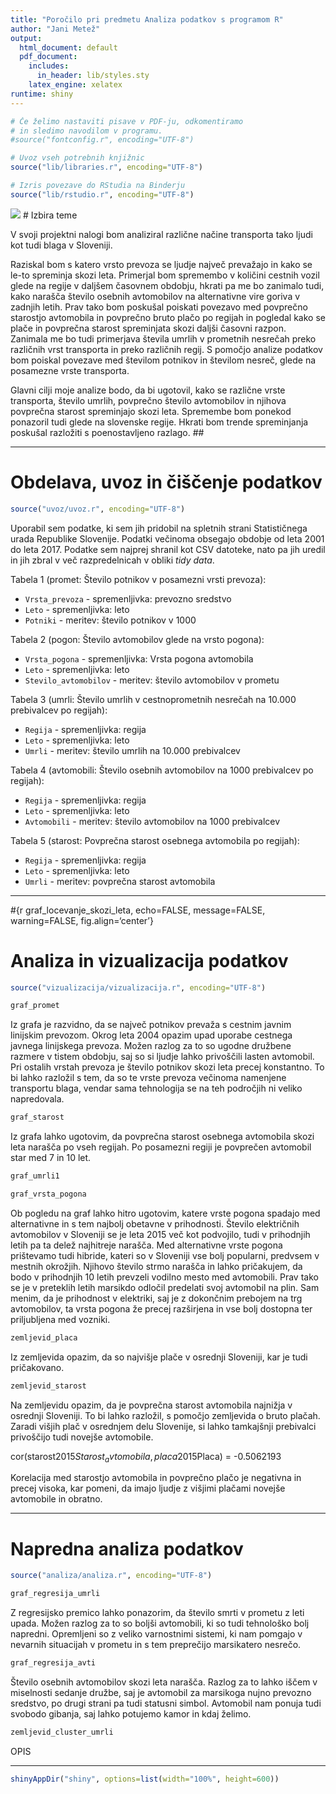 ```yaml
---
title: "Poročilo pri predmetu Analiza podatkov s programom R"
author: "Jani Metež"
output:
  html_document: default
  pdf_document:
    includes:
      in_header: lib/styles.sty
    latex_engine: xelatex
runtime: shiny
---
```


```r
# Če želimo nastaviti pisave v PDF-ju, odkomentiramo
# in sledimo navodilom v programu.
#source("fontconfig.r", encoding="UTF-8")

# Uvoz vseh potrebnih knjižnic
source("lib/libraries.r", encoding="UTF-8")
```

```r
# Izris povezave do RStudia na Binderju
source("lib/rstudio.r", encoding="UTF-8")
```


![](slike/images.png)
# Izbira teme

V svoji projektni nalogi bom analiziral različne načine transporta tako ljudi kot tudi blaga v Sloveniji. 

Raziskal bom s katero vrsto prevoza se ljudje največ prevažajo in kako se le-to spreminja skozi leta. Primerjal bom spremembo v količini cestnih vozil glede na regije v daljšem časovnem obdobju, hkrati pa me bo zanimalo tudi, kako narašča število osebnih avtomobilov na alternativne vire goriva v zadnjih letih. Prav tako bom poskušal poiskati povezavo med povprečno starostjo avtomobila in povprečno bruto plačo po regijah in pogledal kako se plače in povprečna starost spreminjata skozi daljši časovni razpon. 
Zanimala me bo tudi primerjava števila umrlih v prometnih nesrečah preko različnih vrst transporta in preko različnih regij. S pomočjo analize podatkov bom poiskal povezave med številom potnikov in številom nesreč, glede na posamezne vrste transporta. 

Glavni cilji moje analize bodo, da bi ugotovil, kako se različne vrste transporta, število umrlih, povprečno število avtomobilov in njihova povprečna starost spreminjajo skozi leta. Spremembe bom ponekod ponazoril tudi glede na slovenske regije. Hkrati bom trende spreminjanja poskušal razložiti s poenostavljeno razlago. 
##


***

# Obdelava, uvoz in čiščenje podatkov

```r
source("uvoz/uvoz.r", encoding="UTF-8")
```
Uporabil sem podatke, ki sem jih pridobil na spletnih strani Statističnega urada Republike Slovenije. Podatki večinoma obsegajo obdobje od leta 2001 do leta 2017.
Podatke sem najprej shranil kot CSV datoteke, nato pa jih uredil in jih zbral v več razpredelnicah v obliki *tidy data*.

Tabela 1 (promet: Število potnikov v posamezni vrsti prevoza):

- `Vrsta_prevoza` - spremenljivka: prevozno sredstvo
- `Leto` - spremenljivka: leto
- `Potniki` - meritev: število potnikov v 1000

Tabela 2 (pogon: Število avtomobilov glede na vrsto pogona):

- `Vrsta_pogona` - spremenljivka: Vrsta pogona avtomobila   
- `Leto` - spremenljivka: leto
- `Stevilo_avtomobilov` - meritev: število avtomobilov v prometu 

Tabela 3 (umrli: Število umrlih v cestnoprometnih nesrečah na 10.000 prebivalcev po regijah):

- `Regija` - spremenljivka: regija
- `Leto` - spremenljivka: leto
- `Umrli` - meritev: število umrlih na 10.000 prebivalcev

Tabela 4 (avtomobili: Število osebnih avtomobilov na 1000 prebivalcev po regijah):

- `Regija` - spremenljivka: regija
- `Leto` - spremenljivka: leto
- `Avtomobili` - meritev: število avtomobilov na 1000 prebivalcev

Tabela 5 (starost: Povprečna starost osebnega avtomobila po regijah):

- `Regija` - spremenljivka: regija
- `Leto` - spremenljivka: leto
- `Umrli` - meritev: povprečna starost avtomobila



***
#{r graf_locevanje_skozi_leta, echo=FALSE, message=FALSE, warning=FALSE, fig.align='center'}
 
# Analiza in vizualizacija podatkov

```r
source("vizualizacija/vizualizacija.r", encoding="UTF-8")
```

```r
graf_promet
```

Iz grafa je razvidno, da se največ potnikov prevaža s cestnim javnim linijskim prevozom.
Okrog leta 2004 opazim upad uporabe cestnega javnega linijskega prevoza. Možen razlog za to so ugodne
družbene razmere  v tistem obdobju, saj so si ljudje lahko privoščili lasten avtomobil.
Pri ostalih vrstah prevoza je število potnikov skozi leta precej konstantno.
To bi lahko razložil s tem, da so te vrste prevoza večinoma namenjene transportu blaga, vendar 
sama tehnologija se na teh področjih ni veliko napredovala.



```r
graf_starost
```

Iz grafa lahko ugotovim, da povprečna starost osebnega avtomobila skozi leta narašča po vseh regijah.
Po posamezni regiji je povprečen avtomobil star med 7 in 10 let.




```r
graf_umrli1
```







```r
graf_vrsta_pogona
```


Ob pogledu na graf lahko hitro ugotovim, katere vrste pogona spadajo med alternativne in s tem najbolj 
obetavne v prihodnosti. Število električnih avtomobilov v Sloveniji se je leta 2015 več kot podvojilo,
tudi v prihodnjih letih pa ta delež najhitreje narašča. Med alternativne vrste pogona prištevamo tudi hibride,
kateri so v Sloveniji vse bolj popularni, predvsem v mestnih okrožjih. Njihovo število strmo narašča in lahko pričakujem,
da bodo v prihodnjih 10 letih prevzeli vodilno mesto med avtomobili. 
Prav tako se je v preteklih letih marsikdo odločil predelati svoj avtomobil na plin. 
Sam menim, da je prihodnost v elektriki, saj je z dokončnim prebojem na trg avtomobilov, ta vrsta pogona že precej
razširjena in vse bolj dostopna ter priljubljena med vozniki.



```r
zemljevid_placa
```


Iz zemljevida opazim, da so najvišje plače v osrednji Sloveniji, kar je tudi pričakovano.



```r
zemljevid_starost
```


Na zemljevidu opazim, da je povprečna starost avtomobila najnižja v osrednji Sloveniji. 
To bi lahko razložil, s pomočjo zemljevida o bruto plačah. Zaradi višjih plač v osrednjem delu Slovenije,
si lahko tamkajšnji prebivalci privoščijo tudi novejše avtomobile. 

cor(starost2015$Starost_avtomobila, placa2015$Placa) = -0.5062193

Korelacija med starostjo avtomobila in povprečno plačo je negativna in precej visoka, kar pomeni, da imajo ljudje z višjimi plačami novejše avtomobile in obratno.


*** 

# Napredna analiza podatkov

```r
source("analiza/analiza.r", encoding="UTF-8")
```

```r
graf_regresija_umrli
```

Z regresijsko premico lahko ponazorim, da število smrti v prometu z leti upada. 
Možen razlog za to so boljši avtomobili, ki so tudi tehnološko bolj napredni.
Opremljeni so z veliko varnostnimi sistemi, ki nam pomgajo v nevarnih situacijah v prometu in s tem preprečijo marsikatero nesrečo.

```r
graf_regresija_avti
```



Število osebnih avtomobilov skozi leta narašča. Razlog za to lahko iščem v miselnosti sedanje družbe, saj je avtomobil za marsikoga nujno prevozno sredstvo, po drugi strani pa tudi statusni simbol. 
Avtomobil nam ponuja tudi svobodo gibanja, saj lahko potujemo kamor in kdaj želimo. 


```r
zemljevid_cluster_umrli 
```

OPIS


***

```r
shinyAppDir("shiny", options=list(width="100%", height=600))
```

